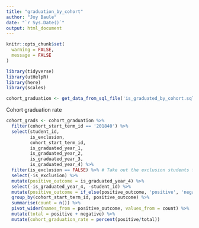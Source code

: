 ```yaml
---
title: "graduation_by_cohort"
author: "Joy Baule"
date: "`r Sys.Date()`"
output: html_document
---
```


```r
knitr::opts_chunk$set(
  warning = FALSE, 
  message = FALSE
)
```

```r
library(tidyverse)
library(utHelpR)
library(here)
library(scales)
```

<!-- Don't display this chunk -->
```r
cohort_graduation <- get_data_from_sql_file('is_graduated_by_cohort.sql', 'edify')
```

Cohort graduation rate
```r
cohort_grads <- cohort_graduation %>% 
  filter(cohort_start_term_id == '201840') %>% 
  select(student_id,
         is_exclusion,
         cohort_start_term_id,
         is_graduated_year_1,
         is_graduated_year_2,
         is_graduated_year_3,
         is_graduated_year_4) %>% 
  filter(is_exclusion == FALSE) %>% # Take out the exclusion students from the entire calculation
  select(-is_exclusion) %>% 
  mutate(positive_outcome = is_graduated_year_4) %>% 
  select(-is_graduated_year_4, -student_id) %>% 
  mutate(positive_outcome = if_else(positive_outcome, 'positive', 'negative')) %>% 
  group_by(cohort_start_term_id, positive_outcome) %>% 
  summarise(count = n()) %>% 
  pivot_wider(names_from = positive_outcome, values_from = count) %>% 
  mutate(total = positive + negative) %>% 
  mutate(cohort_graduation_rate = percent(positive/total))

```